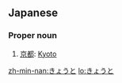 ==Japanese==

===Proper noun===
{{ja-pos|proper}}

# [[京都]]: [[Kyoto]]

[[zh-min-nan:きょうと]]
[[lo:きょうと]]